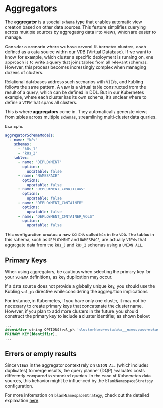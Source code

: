 # Aggregators

The **aggregator** is a special `schema` type that enables automatic view creation based on other data sources. 
This feature simplifies querying across multiple sources by aggregating data into views, which are easier to manage.

Consider a scenario where we have several Kubernetes clusters, each defined as a data source within our VDB (Virtual Database). 
If we want to know, for example, which cluster a specific deployment is running on, one approach is to write a query that joins tables from all relevant schemas. 
However, this process becomes increasingly complex when managing dozens of clusters.

Relational databases address such scenarios with `VIEWs`, and Kubling follows the same pattern. A `VIEW` is a virtual table constructed from the result of a query, 
which can be defined in DDL. But in our Kubernetes example, where each cluster has its own schema, it’s unclear where to define a `VIEW` that spans all clusters.

This is where **aggregators** come in. They automatically generate views from tables across multiple `schemas`, streamlining multi-cluster data queries.

Example:
```yaml
aggregatorSchemaModels:
  - name: "k8s"
    schemas:
      - "k8s_1"
      - "k8s_2"
    tables:
      - name: "DEPLOYMENT"
        options:
          updatable: false
      - name: "NAMESPACE"
        options:
          updatable: false
      - name: "DEPLOYMENT_CONDITIONS"
        options:
          updatable: false
      - name: "DEPLOYMENT_CONTAINER"
        options:
          updatable: false
      - name: "DEPLOYMENT_CONTAINER_VOLS"
        options:
          updatable: false
```

This configuration creates a new `SCHEMA` called `k8s` in the `VDB`. 
The tables in this schema, such as `DEPLOYMENT` and `NAMESPACE`, are actually `VIEWs` that aggregate data from the `k8s_1` and `k8s_2` schemas using a `UNION ALL`.

## Primary Keys
When using aggregators, be cautious when selecting the primary key for your `SCHEMA` definitions, as key duplication may occur.

If a data source does not provide a globally unique key, you should use the Kubling `val_pk` directive while considering the aggregation implications.

For instance, in Kubernetes, if you have only one cluster, it may not be necessary to create primary keys that concatenate the cluster name. 
However, if you plan to add more clusters in the future, you should construct the primary key to include a cluster identifier, as shown below:
```sql
...
identifier string OPTIONS(val_pk 'clusterName+metadata__namespace+metadata__name+name'),
PRIMARY KEY(identifier),
...
```

## Errors or empty results
Since `VIEWS` in the aggregator context rely on `UNION ALL` (which includes duplicates) to merge results, 
the query planner (DQP) evaluates costs differently compared to standard queries. 
In the case of Kubernetes data sources, this behavior might be influenced by the `blankNamespaceStrategy` configuration.

For more information on `blankNamespaceStrategy`, check out the detailed explanation [here](/Engine/data-sources#the-importance-of-blank-namespace-strategy-).
